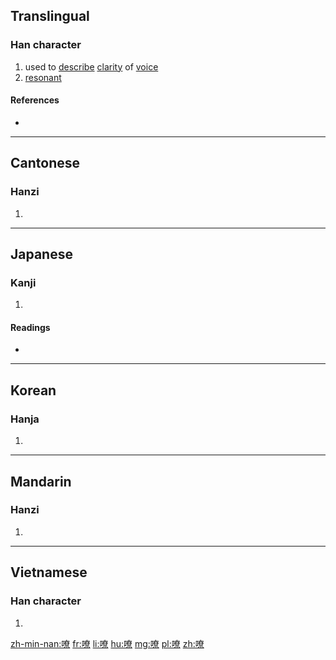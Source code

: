 ==Translingual==

===Han character===
{{Han char|rn=30|rad=口|as=12|sn=15|four=6409<sub>6</sub>|canj=口大金火 (RKCF)|ids=⿰[[口]]⿱[[𡗜]]⿱[[日]][[小]]}}

# used to [[describe]] [[clarity]] of [[voice]]
# [[resonant]]

====References====
* {{Han ref|kx=0207.240|dkj=04270|dj=0430.190|hdz=10682.130|uh=5639|ud=22073|bh=BC49|bd=48201}}

----

==Cantonese==

===Hanzi===
{{yue-hanzi|jyut=|y=liu4}}

# {{defn|lang=yue|sort=口12}}

----

==Japanese==

===Kanji===
{{ja-kanji|grade=|rs=口12}}

# {{defn|lang=ja|sort=口12}}

====Readings====
* {{ja-readings|on=[[れう]] (reu), [[りょう]] (ryō)|kun=}}

----

==Korean==

===Hanja===
{{ko-hanja|hangeul=료|rv=ryo|mr=ryo}}

# {{defn|lang=ko|sort=口12}}

----

==Mandarin==

===Hanzi===
{{cmn-hanzi|pin=[[liáo]] ([[liao2]])|wg=liao<sup>2</sup>}}

# {{defn|lang=cmn|sort=口12}}

----

==Vietnamese==

===Han character===
{{vi-hantu|[[rêu]]|rs=口12}}

# {{defn|lang=vi|sort=口12}}

[[zh-min-nan:嘹]]
[[fr:嘹]]
[[li:嘹]]
[[hu:嘹]]
[[mg:嘹]]
[[pl:嘹]]
[[zh:嘹]]